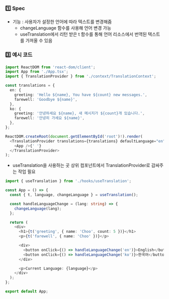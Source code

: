 ### 1️⃣ Spec

- 기능 : 사용자가 설정한 언어에 따라 텍스트를 변경해줌
  - changeLanguage 함수를 사용해 언어 변경 가능
  - useTranslation에서 리턴 받은 t 함수를 통해 언어 리소스에서 번역된 텍스트를 가져올 수 있음

### 3️⃣ 예시 코드

```ts
import ReactDOM from 'react-dom/client';
import App from './App.tsx';
import { TranslationProvider } from './context/TranslationContext';

const translations = {
  en: {
    greeting: 'Hello ${name}, You have ${count} new messages.',
    farewell: 'Goodbye ${name}',
  },
  ko: {
    greeting: '안녕하세요 ${name}, 새 메시지가 ${count}개 있습니다.',
    farewell: '안녕히 가세요 ${name}',
  },
};

ReactDOM.createRoot(document.getElementById('root')!).render(
  <TranslationProvider translations={translations} defaultLanguage="en">
    <App />{' '}
  </TranslationProvider>
);
```

- useTranslation을 사용하는 곳 상위 컴포넌트에서 TranslationProvider로 감싸주는 작업 필요

```ts
import { useTranslation } from './hooks/useTranslation';

const App = () => {
  const { t, language, changeLanguage } = useTranslation();

  const handleLanguageChange = (lang: string) => {
    changeLanguage(lang);
  };

  return (
    <div>
      <h1>{t('greeting', { name: 'Choo', count: 5 })}</h1>
      <p>{t('farewell', { name: 'Choo' })}</p>

      <div>
        <button onClick={() => handleLanguageChange('en')}>English</button>
        <button onClick={() => handleLanguageChange('ko')}>한국어</button>
      </div>

      <p>Current Language: {language}</p>
    </div>
  );
};

export default App;
```
